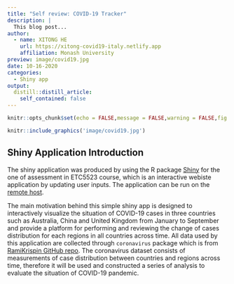 ```yaml
---
title: "Self review: COVID-19 Tracker"
description: |
  This blog post...
author:
  - name: XITONG HE
    url: https://xitong-covid19-italy.netlify.app
    affiliation: Monash University
preview: image/covid19.jpg
date: 10-16-2020
categories: 
  - Shiny app
output:
  distill::distill_article:
    self_contained: false
---
```




```r
knitr::opts_chunk$set(echo = FALSE,message = FALSE,warning = FALSE,fig.align="center")
```


```r
knitr::include_graphics('image/covid19.jpg')
```


## Shiny Application Introduction

The shiny application was produced by using the R package [Shiny]( https://shiny.rstudio.com/) for the one of assessment in ETC5523 course, which is an interactive webiste application by updating user inputs. The application can be run on the [remote host](https://xitong-he.shinyapps.io/shiny-assessment-xhee0013).

The main motivation behind this simple shiny app is designed to interactively visualize the situation of COVID-19 cases in three countries such as Australia, China and United Kingdom from January to September and provide a platform for performing and reviewing the change of cases distribution for each regions in all countries across time. All data used by this application are collected through `coronavirus` package which is from [RamiKrispin GitHub repo](https://github.com/RamiKrispin/coronavirus). The coronavirus dataset consists of measurements of case distribution between countries and regions across time, therefore it will be used and constructed a series of analysis to evaluate the situation of COVID-19 pandemic.
